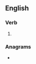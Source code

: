 ==English==

===Verb===
{{head|en|verb form}}

# {{present participle of|en|belie|nocat=1}}

===Anagrams===
* {{anagrams|en|a=begilny|Bingley|Ingleby|beingly}}